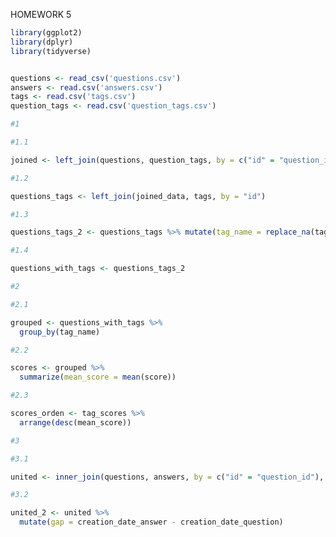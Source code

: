 
HOMEWORK 5

```{r}

library(ggplot2)
library(dplyr)
library(tidyverse)


questions <- read_csv('questions.csv')
answers <- read.csv('answers.csv')
tags <- read.csv('tags.csv')
question_tags <- read.csv('question_tags.csv')

#1

#1.1

joined <- left_join(questions, question_tags, by = c("id" = "question_id"))

#1.2

questions_tags <- left_join(joined_data, tags, by = "id")

#1.3

questions_tags_2 <- questions_tags %>% mutate(tag_name = replace_na(tag_name, "only-r"))

#1.4

questions_with_tags <- questions_tags_2

#2

#2.1

grouped <- questions_with_tags %>%
  group_by(tag_name)

#2.2

scores <- grouped %>%
  summarize(mean_score = mean(score))

#2.3

scores_orden <- tag_scores %>%
  arrange(desc(mean_score))

#3

#3.1

united <- inner_join(questions, answers, by = c("id" = "question_id"), suffix = c("_question", "_answer"))

#3.2

united_2 <- united %>%
  mutate(gap = creation_date_answer - creation_date_question)




```

